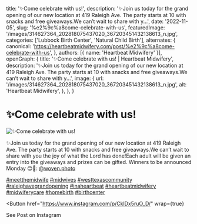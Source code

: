   title: '✨Come celebrate with us!',
  description: '✨Join us today for the grand opening of our new location at 419 Raleigh Ave. The party starts at 10 with snacks and free giveaways.We can’t wait to share with y...',
  date: '2022-11-05',
  slug: '%e2%9c%a8come-celebrate-with-us',
  featuredImage: '/images/314627364_202818075437020_367203451432138613_n.jpg',
  categories: ['Lubbock Birth Center', 'Natural Child Birth'],
  alternates: {
    canonical: 'https://heartbeatmidwifery.com/post/%e2%9c%a8come-celebrate-with-us',
  },
  authors: [{ name: 'Heartbeat Midwifery' }],
  openGraph: {
    title: '✨Come celebrate with us! | Heartbeat Midwifery',
    description: '✨Join us today for the grand opening of our new location at 419 Raleigh Ave. The party starts at 10 with snacks and free giveaways.We can’t wait to share with y...',
    image: {
      url: '/images/314627364_202818075437020_367203451432138613_n.jpg',
      alt: 'Heartbeat Midwifery',
    },
  },
}


# ✨Come celebrate with us!

<Image
  src="/images/314627364_202818075437020_367203451432138613_n.jpg"
  size="large"
  wrap={true}
  alt="✨Come celebrate with us!"
/>

✨Join us today for the grand opening of our new location at 419 Raleigh Ave. The party starts at 10 with snacks and free giveaways.We can’t wait to share with you the joy of what the Lord has done!Each adult will be given an entry into the giveaways and prizes can be gifted. Winners to be announced Monday 😊📸: [@woven.photo](https://www.instagram.com/woven.photo/)

[#meetthemidwife](https://www.instagram.com/explore/tags/meetthemidwife/) [#midwives](https://www.instagram.com/explore/tags/midwives/) [#westtexascommunity](https://www.instagram.com/explore/tags/westtexascommunity/) [#raleighavegrandopening](https://www.instagram.com/explore/tags/raleighavegrandopening/) [#inaheartbeat](https://www.instagram.com/explore/tags/inaheartbeat/) [#heartbeatmidwifery](https://www.instagram.com/explore/tags/heartbeatmidwifery/) [#midwiferycare](https://www.instagram.com/explore/tags/midwiferycare/) [#homebirth](https://www.instagram.com/explore/tags/homebirth/) [#birthcenter](https://www.instagram.com/explore/tags/birthcenter/)

<Button
  href="https://www.instagram.com/p/CklDx5ruO_D/"
  wrap={true}
>
  See Post on Instagram
</Button>
